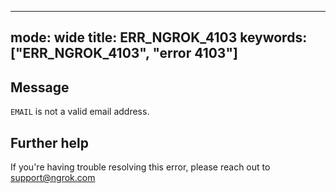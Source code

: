 
---
mode: wide
title: ERR_NGROK_4103
keywords: ["ERR_NGROK_4103", "error 4103"]
---

## Message
`EMAIL` is not a valid email address.




## Further help
If you're having trouble resolving this error, please reach out to [support@ngrok.com](mailto:support@ngrok.com?subject=Help%20with%20ERR_NGROK_4103)

